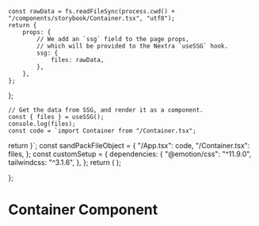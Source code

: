 
    const rawData = fs.readFileSync(process.cwd() + "/components/storybook/Container.tsx", "utf8");
    return {
    	props: {
    		// We add an `ssg` field to the page props,
    		// which will be provided to the Nextra `useSSG` hook.
    		ssg: {
    			files: rawData,
    		},
    	},
    };

};

	// Get the data from SSG, and render it as a component.
	const { files } = useSSG();
	console.log(files);
	const code = `import Container from "/Container.tsx";
  return <Container widthInPx={100} className="my-4 py-4 h-10" />
}`;
	const sandPackFileObject = {
		"/App.tsx": code,
		"/Container.tsx": files,
	};
	const customSetup = {
		dependencies: {
			"@emotion/css": "^11.9.0",
			tailwindcss: "^3.1.6",
		},
	};
    return (
    	<Sandpack
    		template="react-ts"
    		theme="dark"
				options={options}
    		files={sandPackFileObject}
    		customSetup={customSetup}
    	/>
    );

};

# Container Component

<Container widthInPx={300} className="my-12 py-24" />

<InteractiveExample />
